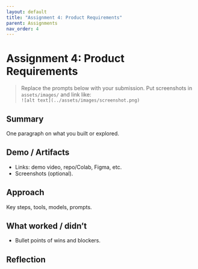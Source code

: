 ```yaml
---
layout: default
title: "Assignment 4: Product Requirements"
parent: Assignments
nav_order: 4
---
```


# Assignment 4: Product Requirements

> Replace the prompts below with your submission. Put screenshots in `assets/images/` and link like:  
> `![alt text](../assets/images/screenshot.png)`

## Summary
One paragraph on what you built or explored.

## Demo / Artifacts
- Links: demo video, repo/Colab, Figma, etc.
- Screenshots (optional).

## Approach
Key steps, tools, models, prompts.

## What worked / didn’t
- Bullet points of wins and blockers.

## Reflection
3–5 sentences on what you learned and what you’d change next time.
